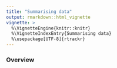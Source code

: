```yaml
---
title: "Summarising data"
output: rmarkdown::html_vignette
vignette: >
  %\VignetteEngine{knitr::knitr}
  %\VignetteIndexEntry{Summarising data}
  %\usepackage[UTF-8]{rtrackr}
---
```


### Overview